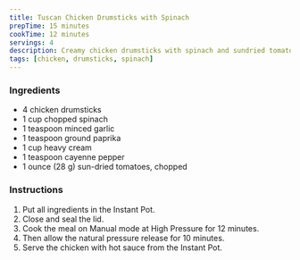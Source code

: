```yaml
---
title: Tuscan Chicken Drumsticks with Spinach
prepTime: 15 minutes
cookTime: 12 minutes
servings: 4
description: Creamy chicken drumsticks with spinach and sundried tomatos
tags: [chicken, drumsticks, spinach]
---
```


### Ingredients

- 4 chicken drumsticks
- 1 cup chopped spinach
- 1 teaspoon minced garlic
- 1 teaspoon ground paprika
- 1 cup heavy cream
- 1 teaspoon cayenne pepper
- 1 ounce (28 g) sun-dried tomatoes, chopped

### Instructions

1. Put all ingredients in the Instant Pot.
1. Close and seal the lid.
1. Cook the meal on Manual mode at High Pressure for 12 minutes.
1. Then allow the natural pressure release for 10 minutes.
1. Serve the chicken with hot sauce from the Instant Pot.
